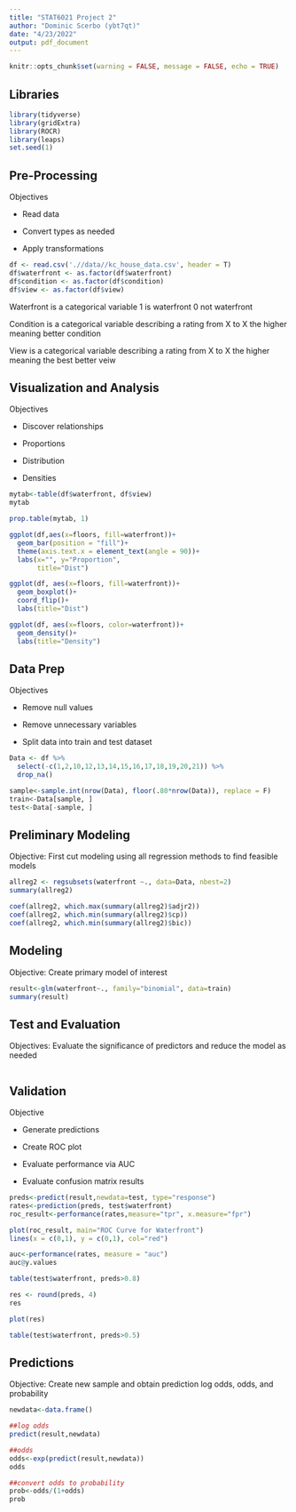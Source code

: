 ```yaml
---
title: "STAT6021 Project 2"
author: "Dominic Scerbo (ybt7qt)"
date: "4/23/2022"
output: pdf_document
---
```


```r
knitr::opts_chunk$set(warning = FALSE, message = FALSE, echo = TRUE)
```

## Libraries

```r
library(tidyverse)
library(gridExtra)
library(ROCR)
library(leaps)
set.seed(1)
```

## Pre-Processing

Objectives

-   Read data

-   Convert types as needed

-   Apply transformations

```r
df <- read.csv('.//data//kc_house_data.csv', header = T)
df$waterfront <- as.factor(df$waterfront)
df$condition <- as.factor(df$condition)
df$view <- as.factor(df$view)
```

Waterfront is a categorical variable 1 is waterfront 0 not waterfront

Condition is a categorical variable describing a rating from X to X the higher meaning better condition

View is a categorical variable describing a rating from X to X the higher meaning the best better veiw

## Visualization and Analysis

Objectives

-   Discover relationships

-   Proportions

-   Distribution

-   Densities

```r
mytab<-table(df$waterfront, df$view)
mytab
```

```r
prop.table(mytab, 1)
```

```r
ggplot(df,aes(x=floors, fill=waterfront))+
  geom_bar(position = "fill")+
  theme(axis.text.x = element_text(angle = 90))+
  labs(x="", y="Proportion",
       title="Dist")

ggplot(df, aes(x=floors, fill=waterfront))+
  geom_boxplot()+
  coord_flip()+
  labs(title="Dist")

ggplot(df, aes(x=floors, color=waterfront))+
  geom_density()+
  labs(title="Density")
```

## Data Prep

Objectives

-   Remove null values

-   Remove unnecessary variables

-   Split data into train and test dataset

```r
Data <- df %>% 
  select(-c(1,2,10,12,13,14,15,16,17,18,19,20,21)) %>%
  drop_na()

sample<-sample.int(nrow(Data), floor(.80*nrow(Data)), replace = F)
train<-Data[sample, ]
test<-Data[-sample, ]
```

## Preliminary Modeling

Objective: First cut modeling using all regression methods to find feasible models

```r
allreg2 <- regsubsets(waterfront ~., data=Data, nbest=2)
summary(allreg2)

coef(allreg2, which.max(summary(allreg2)$adjr2))
coef(allreg2, which.min(summary(allreg2)$cp))
coef(allreg2, which.min(summary(allreg2)$bic))
```

## Modeling

Objective: Create primary model of interest

```r
result<-glm(waterfront~., family="binomial", data=train)
summary(result)
```

## Test and Evaluation

Objectives: Evaluate the significance of predictors and reduce the model as needed

```r

```

## Validation

Objective

-   Generate predictions

-   Create ROC plot

-   Evaluate performance via AUC

-   Evaluate confusion matrix results

```r
preds<-predict(result,newdata=test, type="response")
rates<-prediction(preds, test$waterfront)
roc_result<-performance(rates,measure="tpr", x.measure="fpr")
```

```r
plot(roc_result, main="ROC Curve for Waterfront")
lines(x = c(0,1), y = c(0,1), col="red")
```

```r
auc<-performance(rates, measure = "auc")
auc@y.values
```

```r
table(test$waterfront, preds>0.8)
```

```r
res <- round(preds, 4)
res
```

```r
plot(res)
```

```r
table(test$waterfront, preds>0.5)
```

## Predictions

Objective: Create new sample and obtain prediction log odds, odds, and probability

```r
newdata<-data.frame()
```

```r
##log odds
predict(result,newdata)
```

```r
##odds
odds<-exp(predict(result,newdata))
odds
```

```r
##convert odds to probability
prob<-odds/(1+odds)
prob
```
